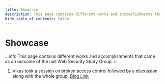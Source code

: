 ```yaml
---
title: Showcase
description: This page contains different works and accomplishments that came as an outcome of the null Web Security Study Group.
hide_table_of_contents: false
---
```


# Showcase

:::info
This page contains different works and accomplishments that came as an outcome of the null Web Security Study Group.
:::

1. [Vikas](https://twitter.com/vikassharma_03) took a session on broken access control followed by a discussion along with the whole group. [Blog Link](https://psychovik.medium.com/broken-access-control-vulnerability-91f411a574b6)
